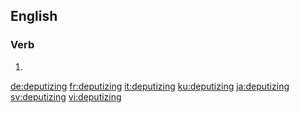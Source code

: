 
==English==

===Verb===
{{head|en|present participle}}

# {{present participle of|deputize|lang=en|nocat=1}}

[[de:deputizing]]
[[fr:deputizing]]
[[it:deputizing]]
[[ku:deputizing]]
[[ja:deputizing]]
[[sv:deputizing]]
[[vi:deputizing]]